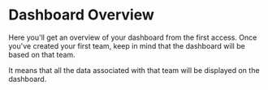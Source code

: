 # Dashboard Overview

Here you'll get an overview of your dashboard from the first access.
Once you've created your first team, keep in mind that the dashboard will be based on that team.

It means that all the data associated with that team will be displayed on the dashboard.
